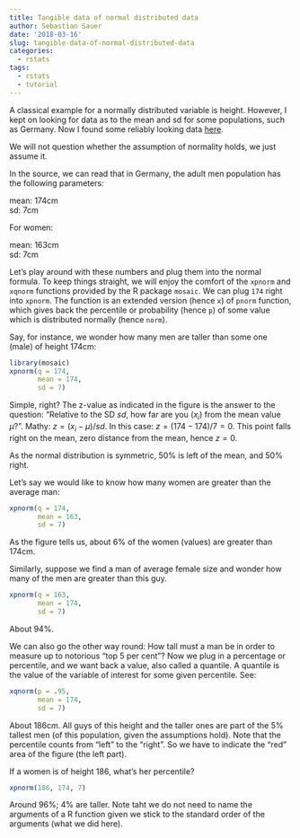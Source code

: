 ```yaml
---
title: Tangible data of normal distributed data
author: Sebastian Sauer
date: '2018-03-16'
slug: tangible-data-of-normal-distributed-data
categories:
  - rstats
tags:
  - rstats
  - tutorial
---
```



A classical example for a normally distributed variable is height. However, I kept on looking for data as to the mean and sd for some populations, such as Germany. Now I found some reliably looking data [here](https://tall.life/height-percentile-calculator-age-country/).

We will not question whether the assumption of normality holds, we just assume it.

In the source, we can read that in Germany, the adult men population has the following parameters:

mean: 174cm  
sd: 7cm

For women:

mean: 163cm  
sd: 7cm


Let's play around with these numbers and plug them into the normal formula. To keep things straight, we will enjoy the comfort of the `xpnorm` and `xqnorm` functions provided by the R package `mosaic`. We can plug `174` right into `xpnorm`. The function is an extended version (hence `x`) of `pnorm` function, which gives back the percentile or probability (hence `p`) of some value which is distributed normally (hence `norm`).

Say, for instance, we wonder how many men are taller than some one (male) of height 174cm:



```r
library(mosaic)
xpnorm(q = 174, 
       mean = 174,
       sd = 7)
```


Simple, right? The z-value as indicated in the figure is the answer to the question: "Relative to the SD $sd$, how far are you ($x_i$) from the mean value $\mu$?". Mathy: $z = (x_i-\mu) / sd$. In this case: $z = (174 - 174) / 7 = 0$. This point falls right on the mean, zero distance from the mean, hence $z=0$. 

As the normal distribution is symmetric, 50% is left of the mean, and 50% right.


Let's say we would like to know how many women are greater than the average man:

```r
xpnorm(q = 174,
       mean = 163,
       sd = 7)
```


As the figure tells us, about 6% of the women (values) are greater than 174cm.


Similarly, suppose we find a man of average female size and wonder how many of the men are greater than this guy.

```r
xpnorm(q = 163,
       mean = 174,
       sd = 7)
```

About 94%.


We can also go the other way round: How tall must a man be in order to measure up to notorious "top 5 per cent"? Now we plug in a percentage or percentile, and we want back a value, also called a quantile. A quantile is the value of the variable of interest for some given percentile. See:

```r
xqnorm(p = .95,
       mean = 174,
       sd = 7)
```

About 186cm. All guys of this height and the taller ones are part of the 5% tallest men (of this population, given the assumptions hold). Note that the percentile counts from "left" to the "right". So we have to indicate the "red" area of the figure (the left part).

If a women is of height 186, what's her percentile?

```r
xpnorm(186, 174, 7)
```

Around 96%; 4% are taller. Note taht we do not need to name the arguments of a R function given we stick to the standard order of the arguments (what we did here).



